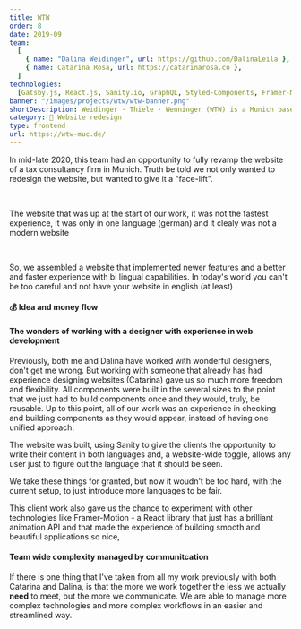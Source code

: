 ```yaml
---
title: WTW
order: 8
date: 2019-09
team:
  [
    { name: "Dalina Weidinger", url: https://github.com/DalinaLeila },
    { name: Catarina Rosa, url: https://catarinarosa.co },
  ]
technologies:
  [Gatsby.js, React.js, Sanity.io, GraphQL, Styled-Components, Framer-Motion]
banner: "/images/projects/wtw/wtw-banner.png"
shortDescription: Weidinger · Thiele · Wenninger (WTW) is a Munich based tax consultancy firm
category: 💄 Website redesign
type: frontend
url: https://wtw-muc.de/
---
```


<TLDR>
  <p>
    In mid-late 2020, this team had an opportunity to fully revamp the website
    of a tax consultancy firm in Munich. Truth be told we not only wanted to
    redesign the website, but wanted to give it a "face-lift".
  </p>
  <br />
  <p>
    The website that was up at the start of our work, it was not the fastest
    experience, it was only in one language (german) and it clealy was not a
    modern website
  </p>
  <br />
  <p>
    So, we assembled a website that implemented newer features and a better and
    faster experience with bi lingual capabilities. In today's world you can't
    be too careful and not have your website in english (at least)
  </p>
</TLDR>

#### <EmojiWrapper>💰</EmojiWrapper> Idea and money flow

#### The wonders of working with a designer with experience in web development

Previously, both me and Dalina have worked with wonderful designers, don't get me wrong. But working with someone that already has had experience designing websites (Catarina) gave us so much more freedom and flexibility. All components were built in the several sizes to the point that we just had to build components once and they would, truly, be reusable. Up to this point, all of our work was an experience in checking and building components as they would appear, instead of having one unified approach.

The website was built, using Sanity to give the clients the opportunity to write their content in both languages and, a website-wide toggle, allows any user just to figure out the language that it should be seen.

We take these things for granted, but now it woudn't be too hard, with the current setup, to just introduce more languages to be fair.

This client work also gave us the chance to experiment with other technologies like Framer-Motion - a React library that just has a brilliant animation API and that made the experience of building smooth and beautiful applications so nice,

#### Team wide complexity managed by communitcation

If there is one thing that I've taken from all my work previously with both Catarina and Dalina, is that the more we work together the less we actually **need** to meet, but the more we communicate. We are able to manage more complex technologies and more complex workflows in an easier and streamlined way.
